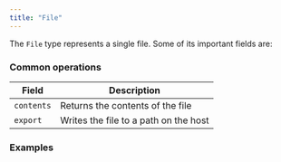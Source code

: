 ```yaml
---
title: "File"
---
```


The `File` type represents a single file. Some of its important fields are:

### Common operations

| Field | Description |
|-------|-------------|
| `contents` | Returns the contents of the file |
| `export` | Writes the file to a path on the host |

### Examples